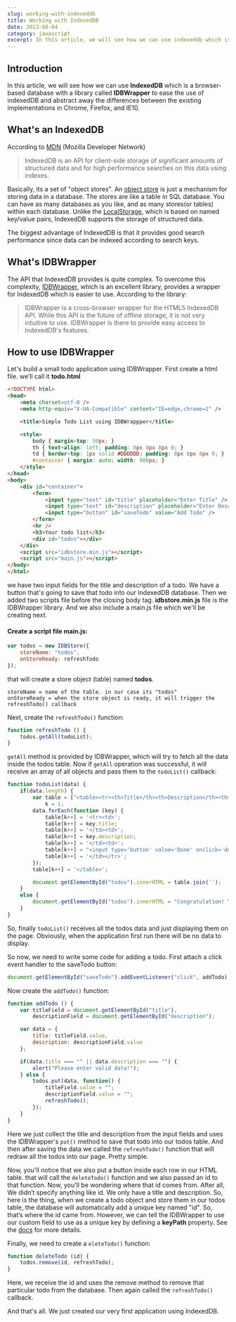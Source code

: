 ```yaml
---
slug: working-with-indexeddb
title: Working with IndexedDB
date: 2013-08-04
category: javascript
excerpt: In this article, we will see how we can use indexeddb which is a browser-based database with a library called IDBWrapper to ease the use of indexedDB and abstract away the differences between the existing implementations...
---
```


## Introduction

In this article, we will see how we can use **IndexedDB** which is a browser-based database with a library called **IDBWrapper** to ease the use of indexedDB and abstract away the differences between the existing implementations in Chrome, Firefox, and IE10.

## What's an IndexedDB

According to [MDN](https://developer.mozilla.org/en-US/docs/Web/API/IndexedDB_API) (Mozilla Developer Network)

> IndexedDB is an API for client-side storage of significant amounts of structured data and for high performance searches on this data using indexes.

Basically, its a set of "object stores". An [object store](http://www.w3.org/TR/IndexedDB/#object-store-concept) is just a mechanism for storing data in a database. The stores are like a table in SQL database. You can have as many databases as you like, and as many stores(or tables) within each database. Unlike the [LocalStorage](https://developer.mozilla.org/en/docs/Web/API/Window/localStorage), which is based on named key/value pairs, IndexedDB supports the storage of structured data.

The biggest advantage of IndexedDB is that it provides good search performance since data can be indexed according to search keys.

## What's IDBWrapper

The API that IndexedDB provides is quite complex. To overcome this complexity, [IDBWrapper](https://jensarps.github.io/IDBWrapper/), which is an excellent library, provides a wrapper for IndexedDB which is easier to use. According to the library:

> IDBWrapper is a cross-browser wrapper for the HTML5 IndexedDB API. While this API is the future of offline storage, it is not very intuitive to use. IDBWrapper is there to provide easy access to IndexedDB's features.

## How to use IDBWrapper

Let's build a small todo application using IDBWrapper. First create a html file. we’ll call it **todo.html**

```html
<!DOCTYPE html>
<head>
    <meta charset=utf-8 />
    <meta http-equiv="X-UA-Compatible" content="IE=edge,chrome=1" />

    <title>Simple Todo List using IDBWrappper</title>

    <style>
        body { margin-top: 50px; }
        th { text-align: left; padding: 8px 8px 8px 0; }
        td { border-top: 1px solid #DDDDDD; padding: 8px 8px 8px 0; }
        #container { margin: auto; width: 900px; }
    </style>
</head>
<body>
    <div id="container">
        <form>
            <input type="text" id="title" placeholder="Enter Title" />
            <input type="text" id="description" placeholder="Enter Description" />
            <input type="button" id="saveTodo" value="Add Todo" />
        </form>
        <hr />
        <h3>Your todo list</h3>
        <div id="todos"></div>
    </div>
    <script src="idbstore.min.js"></script>
    <script src="main.js"></script>
</body>
</html>
```

we have two input fields for the title and description of a todo. We have a button that's going to save that todo into our IndexedDB database. Then we added two scripts file before the closing body tag. **idbstore.min.js** file is the IDBWrapper library. And we also include a main.js file which we'll be creating next.

#### Create a script file **main.js**:

```javascript
var todos = new IDBStore({
    storeName: "todos",
    onStoreReady: refreshTodo
});
```
that will create a store object (table) named **todos**.

```text
storeName = name of the table. in our case its "todos"
onStoreReady = when the store object is ready, it will trigger the refreshTodo() callback
```

Next, create the `refreshTodo()` function:

```javascript
function refreshTodo () {
    todos.getAll(todoList);
}
```

`getAll` method is provided by IDBWrapper, which will try to fetch all the data inside the todos table. Now if `getAll` operation was successful, it will receive an array of all objects and pass them to the `todoList()` callback:

```javascript
function todoList(data) {
    if(data.length) {
        var table = ["<table><tr><th>Title</th><th>Description</th><th>Action</th></tr>"],
            k = 1;
        data.forEach(function (key) {
            table[k++] = '<tr><td>';
            table[k++] = key.title;
            table[k++] = '</td><td>';
            table[k++] = key.description;
            table[k++] = '</td><td>';
            table[k++] = "<input type='button' value='Done' onclick='deleteTodo(" + key.id + ")' />";
            table[k++] = '</td></tr>';
        });
        table[k++] = '</table>';

        document.getElementById("todos").innerHTML = table.join('');
    }
    else {
        document.getElementById("todos").innerHTML = "Congratulation! You have done all the tasks.";
    }
}
```

So, finally `todoList()` receives all the todos data and just displaying them on the page. Obviously, when the application first run there will be no data to display.

So now, we need to write some code for adding a todo. First attach a click event handler to the saveTodo button:

```javascript
document.getElementById("saveTodo").addEventListener("click", addTodo);
```

Now create the `addTodo()` function:

```javascript
function addTodo () {
    var titleField = document.getElementById("title"),
        descriptionField = document.getElementById("description");

    var data = {
        title: titleField.value,
        description: descriptionField.value
    };

    if(data.title === "" || data.description === "") {
        alert("Please enter valid data!");
    } else {
        todos.put(data, function() {
            titleField.value = "";
            descriptionField.value = "";
            refreshTodo();
        });
    }
}
```

Here we just collect the title and description from the input fields and uses the IDBWrapper's `put()` method to save that todo into our todos table. And then after saving the data we called the `refreshTodo()` function that will redraw all the todos into our page. Pretty simple.

Now, you'll notice that we also put a button inside each row in our HTML table. that will call the `deleteTodo()` function and we also passed an id to that function. Now, you'll be wondering where that id comes from. After all, We didn’t specify anything like id. We only have a title and description. So, here is the thing, when we create a todo object and store them in our todos table, the database will automatically add a unique key named "id". So, that’s where the id came from. However, we can tell the IDBWrapper to use our custom field to use as a unique key by defining a **keyPath** property. See the [docs](https://github.com/jensarps/IDBWrapper) for more details.

Finally, we need to create a `eleteTodo()` function:

```javascript
function deleteTodo (id) {
    todos.remove(id, refreshTodo);
}
```

Here, we receive the id and uses the remove method to remove that particular todo from the database. Then again called the `refreshTodo()` callback.

And that's all. We just created our very first application using IndexedDB.
